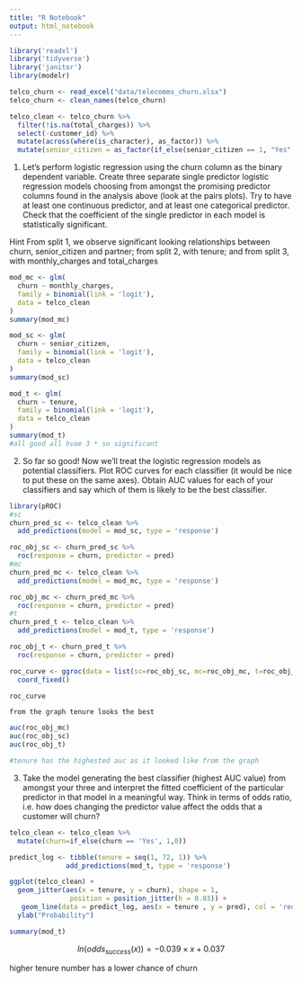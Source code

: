 ```yaml
---
title: "R Notebook"
output: html_notebook
---
```

```r
library('readxl')
library('tidyverse')
library('janitor')
library(modelr)
```


```r
telco_churn <- read_excel("data/telecomms_churn.xlsx")
telco_churn <- clean_names(telco_churn)
```

```r
telco_clean <- telco_churn %>%
  filter(!is.na(total_charges)) %>% 
  select(-customer_id) %>% 
  mutate(across(where(is_character), as_factor)) %>%
  mutate(senior_citizen = as_factor(if_else(senior_citizen == 1, "Yes", "No")))
```

1. Let’s perform logistic regression using the churn column as the binary dependent variable. Create three separate single predictor logistic regression models choosing from amongst the promising predictor columns found in the analysis above (look at the pairs plots). Try to have at least one continuous predictor, and at least one categorical predictor. Check that the coefficient of the single predictor in each model is statistically significant.

Hint
From split 1, we observe significant looking relationships between churn, senior_citizen and partner; from split 2, with tenure; and from split 3, with monthly_charges and total_charges

```r
mod_mc <- glm(
  churn ~ monthly_charges,
  family = binomial(link = 'logit'),
  data = telco_clean
)
summary(mod_mc)

mod_sc <- glm(
  churn ~ senior_citizen,
  family = binomial(link = 'logit'),
  data = telco_clean
)
summary(mod_sc)

mod_t <- glm(
  churn ~ tenure,
  family = binomial(link = 'logit'),
  data = telco_clean
)
summary(mod_t)
#all good all hvae 3 * so significant 
```


2. So far so good! Now we’ll treat the logistic regression models as potential classifiers. Plot ROC curves for each classifier (it would be nice to put these on the same axes). Obtain AUC values for each of your classifiers and say which of them is likely to be the best classifier.
```r
library(pROC)
#sc
churn_pred_sc <- telco_clean %>% 
  add_predictions(model = mod_sc, type = 'response')

roc_obj_sc <- churn_pred_sc %>%
  roc(response = churn, predictor = pred)
#mc
churn_pred_mc <- telco_clean %>% 
  add_predictions(model = mod_mc, type = 'response')

roc_obj_mc <- churn_pred_mc %>%
  roc(response = churn, predictor = pred)
#t
churn_pred_t <- telco_clean %>% 
  add_predictions(model = mod_t, type = 'response')

roc_obj_t <- churn_pred_t %>%
  roc(response = churn, predictor = pred)

roc_curve <- ggroc(data = list(sc=roc_obj_sc, mc=roc_obj_mc, t=roc_obj_t), legacy.axes = TRUE) +
  coord_fixed()

roc_curve
```
```
from the graph tenure looks the best 
```
```r
auc(roc_obj_mc)
auc(roc_obj_sc)
auc(roc_obj_t)

#tenure has the highested auc as it looked like from the graph 
```


3. Take the model generating the best classifier (highest AUC value) from amongst your three and interpret the fitted coefficient of the particular predictor in that model in a meaningful way. Think in terms of odds ratio, i.e. how does changing the predictor value affect the odds that a customer will churn?

```r
telco_clean <- telco_clean %>% 
  mutate(churn=if_else(churn == 'Yes', 1,0))

predict_log <- tibble(tenure = seq(1, 72, 1)) %>%
              add_predictions(mod_t, type = 'response')

ggplot(telco_clean) +
  geom_jitter(aes(x = tenure, y = churn), shape = 1,
               position = position_jitter(h = 0.03)) + 
   geom_line(data = predict_log, aes(x = tenure , y = pred), col = 'red') + 
  ylab("Probability")
```

```r
summary(mod_t)
```

$$
ln(odds_{success}(x)) = -0.039 \times x + 0.037
$$

higher tenure number has a lower chance of churn 

